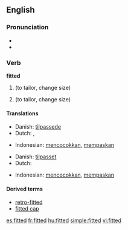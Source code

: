 ==English==

===Pronunciation===
* {{IPA|/ˈfɪtət/}}
* {{audio|en-us-fitted.ogg|Audio (US)}}

===Verb===
'''fitted'''

# {{simple past of|[[fit]]}} (to tailor, change size)
# {{past participle of|[[fit]]}} (to tailor, change size)

====Translations====
{{trans-top|simple past of fit}}
* Danish: [[tilpassede]]
* Dutch: {{t-|nl|paste aan}}, {{t-|nl|pasten aan}}
{{trans-mid}}
* Indonesian: [[cocok|mencocokkan]], [[pas|mempaskan]]
{{trans-bottom}}

{{trans-top|past participle of fit}}
* Danish: [[tilpasset]]
* Dutch: {{t+|nl|aangepast}}
{{trans-mid}}
* Indonesian: [[cocok|mencocokkan]], [[pas|mempaskan]]
{{trans-bottom}}

====Derived terms====
* [[retro-fitted]]
* [[fitted cap]]

[[es:fitted]]
[[fr:fitted]]
[[hu:fitted]]
[[simple:fitted]]
[[vi:fitted]]